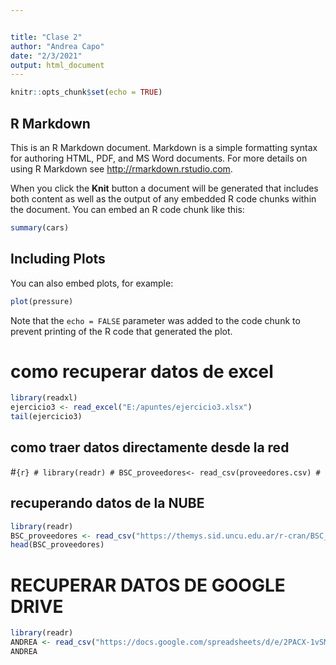 ---


title: "Clase 2"
author: "Andrea Capo"
date: "2/3/2021"
output: html_document
---

```{r setup, include=FALSE}
knitr::opts_chunk$set(echo = TRUE)
```

## R Markdown

This is an R Markdown document. Markdown is a simple formatting syntax for authoring HTML, PDF, and MS Word documents. For more details on using R Markdown see <http://rmarkdown.rstudio.com>.

When you click the **Knit** button a document will be generated that includes both content as well as the output of any embedded R code chunks within the document. You can embed an R code chunk like this:

```{r cars}
summary(cars)
```

## Including Plots

You can also embed plots, for example:

```{r pressure, echo=FALSE}
plot(pressure)
```

Note that the `echo = FALSE` parameter was added to the code chunk to prevent printing of the R code that generated the plot.



# como recuperar datos de excel
```{r}
library(readxl)
ejercicio3 <- read_excel("E:/apuntes/ejercicio3.xlsx")
tail(ejercicio3)
```

## como traer datos directamente desde la red

#```{r}
# library(readr)
# BSC_proveedores<- read_csv(proveedores.csv)
#```

## recuperando datos de la NUBE

```{r}
library(readr)
BSC_proveedores <- read_csv("https://themys.sid.uncu.edu.ar/r-cran/BSC_proveedores.csv")
head(BSC_proveedores)
```

# RECUPERAR DATOS DE GOOGLE DRIVE
```{r}
library(readr)
ANDREA <- read_csv("https://docs.google.com/spreadsheets/d/e/2PACX-1vSMlP9ki665Pe5gYL-GeEfbEB-tIwKVzQIUuNL7NaqRj8svbWGdiXIvVv-SJYvEcUz8ChP-xpyiDal0/pub?output=csv")
ANDREA
```


